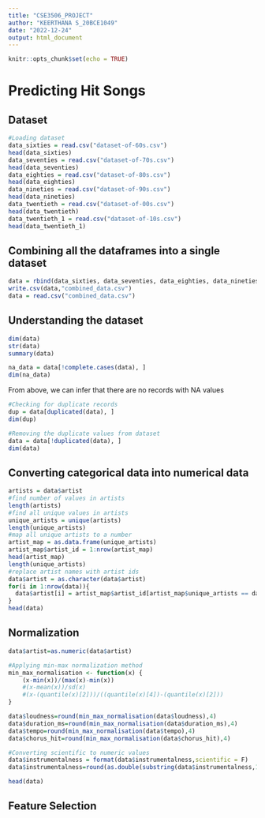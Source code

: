 ---
title: "CSE3506_PROJECT"
author: "KEERTHANA S_20BCE1049"
date: "2022-12-24"
output: html_document
---

```{r setup, include=FALSE}
knitr::opts_chunk$set(echo = TRUE)
```

# **Predicting Hit Songs**

## Dataset

```{r}
#Loading dataset
data_sixties = read.csv("dataset-of-60s.csv")
head(data_sixties)
data_seventies = read.csv("dataset-of-70s.csv")
head(data_seventies)
data_eighties = read.csv("dataset-of-80s.csv")
head(data_eighties)
data_nineties = read.csv("dataset-of-90s.csv")
head(data_nineties)
data_twentieth = read.csv("dataset-of-00s.csv")
head(data_twentieth)
data_twentieth_1 = read.csv("dataset-of-10s.csv")
head(data_twentieth_1)
```
## Combining all the dataframes into a single dataset

```{r}
data = rbind(data_sixties, data_seventies, data_eighties, data_nineties, data_twentieth, data_twentieth_1)
write.csv(data,"combined_data.csv")
data = read.csv("combined_data.csv")
```
## Understanding the dataset

```{r}
dim(data)
str(data)
summary(data)
```

```{r}
na_data = data[!complete.cases(data), ]
dim(na_data)
```
From above, we can infer that there are no records with NA values

```{r}
#Checking for duplicate records
dup = data[duplicated(data), ]
dim(dup)
```
```{r}
#Removing the duplicate values from dataset
data = data[!duplicated(data), ]
dim(data)
```
## Converting categorical data into numerical data

```{r}
artists = data$artist
#find number of values in artists
length(artists)
#find all unique values in artists
unique_artists = unique(artists)
length(unique_artists)
#map all unique artists to a number
artist_map = as.data.frame(unique_artists)
artist_map$artist_id = 1:nrow(artist_map)
head(artist_map)
length(unique_artists)
#replace artist names with artist ids
data$artist = as.character(data$artist)
for(i in 1:nrow(data)){
  data$artist[i] = artist_map$artist_id[artist_map$unique_artists == data$artist[i]]
}
head(data)
```
## Normalization

```{r}
data$artist=as.numeric(data$artist)
```
```{r}
#Applying min-max normalization method
min_max_normalisation <- function(x) {
    (x-min(x))/(max(x)-min(x))
    #(x-mean(x))/sd(x)
    #(x-(quantile(x)[2]))/((quantile(x)[4])-(quantile(x)[2]))
}
```
```{r}
data$loudness=round(min_max_normalisation(data$loudness),4)
data$duration_ms=round(min_max_normalisation(data$duration_ms),4)
data$tempo=round(min_max_normalisation(data$tempo),4)
data$chorus_hit=round(min_max_normalisation(data$chorus_hit),4)
```
```{r}
#Converting scientific to numeric values
data$instrumentalness = format(data$instrumentalness,scientific = F)
data$instrumentalness=round(as.double(substring(data$instrumentalness,1,8)),4)
```
```{r}
head(data)
```

## Feature Selection
```{r}

```




